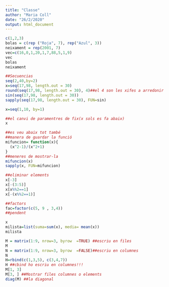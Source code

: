 ```yaml
---
title: "Classe"
author: "Maria Coll"
date: "26/2/2020"
output: html_document
---
```


```r
c(1,2,3)
bolas = c(rep ("Roja", 7), rep("Azul", 3))
neixament = rep(2001, 7)
vec=c(16,0,1,20,1,7,88,5,1,9)
vec
bolas
neixament
```


```r
##Secuencias
seq(2,40,by=2)
x=seq(17,98, length.out = 30)
round(seq(17,98, length.out = 30), 4)##el 4 son les xifes a arredonir
sin(seq(17,98, length.out = 30))
sapply(seq(17,98, length.out = 30), FUN=sin)

x=seq(1,10, by=1)
```
```r
##el canvi de paramentres de fix(x sols es fa abaix)
x
```


```r
##es veu abaix tot també
##manera de guardar la funció
mifuncion= function(x){
  (x^2-1)/(x^2+1)
}
##meneres de mostrar-la
mifuncion(x)
sapply(x, FUN=mifuncion)
```


```r
##eliminar elements
x[-3]
x[-(3:5)]
x[x%%2==1]
x[-(x%%2==1)]
```

```r
##factors
fac=factor(c(5, 9 , 3,4))
##pendent
```
```r
x
milista=list(suma=sum(x), media= mean(x))
milista
```
```r
M = matrix(1:9, nrow=3, byrow  =TRUE) ##escriu en files
M
N = matrix(1:9, nrow=3, byrow  =FALSE)##escriu en columnes
N
H=rbind(c(1,3,5), c(3,4,7))
H ##cbind ho escriu en columnes!!!
M[1, 3]
M[3, ] ##Mostrar files columnes o elements
diag(M) ##la diagonal

```


